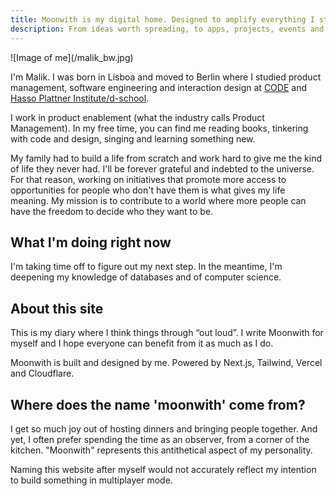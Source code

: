 ```yaml
---
title: Moonwith is my digital home. Designed to amplify everything I stand for.
description: From ideas worth spreading, to apps, projects, events and communities that foster connection, enable learning and create more access to opportunities.
---
```


<div className='scale-[1.15] mb-16'>![Image of me](/malik_bw.jpg)</div>

I'm Malik. I was born in Lisboa and moved to Berlin where I studied product management, software engineering and interaction design at [CODE](https://code.berlin/en/) and [Hasso Plattner Institute/d-school](https://hpi.de/en/d-school/).

I work in product enablement (what the industry calls Product Management). In my free time, you can find me reading books, tinkering with code and design, singing and learning something new.

My family had to build a life from scratch and work hard to give me the kind of life they never had. I'll be forever grateful and indebted to the universe. For that reason, working on initiatives that promote more access to opportunities for people who don't have them is what gives my life meaning. My mission is to contribute to a world where more people can have the freedom to decide who they want to be.

## What I'm doing right now

I'm taking time off to figure out my next step. In the meantime, I'm deepening my knowledge of databases and of computer science.

## About this site

This is my diary where I think things through “out loud”. I write Moonwith for myself and I hope everyone can benefit from it as much as I do.

Moonwith is built and designed by me. Powered by Next.js, Tailwind, Vercel and Cloudflare.

## Where does the name 'moonwith' come from?

I get so much joy out of hosting dinners and bringing people together. And yet, I often prefer spending the time as an observer, from a corner of the kitchen. "Moonwith" represents this antithetical aspect of my personality.

Naming this website after myself would not accurately reflect my intention to build something in multiplayer mode.
